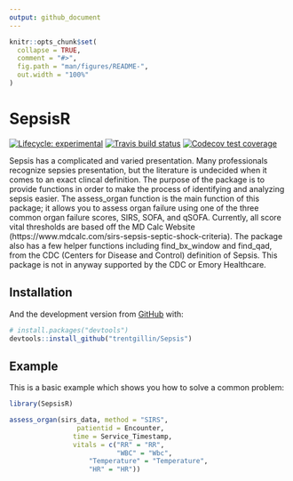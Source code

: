 ```yaml
---
output: github_document
---
```


<!-- README.md is generated from README.Rmd. Please edit that file -->

```r
knitr::opts_chunk$set(
  collapse = TRUE,
  comment = "#>",
  fig.path = "man/figures/README-",
  out.width = "100%"
)
```

# SepsisR

<!-- badges: start -->
[![Lifecycle: experimental](https://img.shields.io/badge/lifecycle-experimental-orange.svg)](https://www.tidyverse.org/lifecycle/#experimental)
[![Travis build status](https://travis-ci.org/trentgillin/Sepsis.svg?branch=master)](https://travis-ci.org/trentgillin/Sepsis)
[![Codecov test coverage](https://codecov.io/gh/trentgillin/Sepsis/branch/master/graph/badge.svg)](https://codecov.io/gh/trentgillin/Sepsis?branch=master)
<!-- badges: end -->

Sepsis has a complicated and varied presentation. Many professionals recognize
sepsies presentation, but the literature is undecided when it comes to an exact
clincal definition. The purpose of the package is to provide functions in order 
to make the process of identifying and analyzing sepsis easier. The assess_organ 
function is the main function of this package; it allows you to assess organ failure using
one of the three common organ failure scores, SIRS, SOFA, and qSOFA.
Currently, all score vital thresholds are based off the MD Calc Website 
(https://www.mdcalc.com/sirs-sepsis-septic-shock-criteria). 
The package also has a few helper functions including find_bx_window and find_qad, 
from the CDC (Centers for Disease and Control) definition of Sepsis. 
This package is not in anyway supported by the CDC or Emory Healthcare. 

## Installation

And the development version from [GitHub](https://github.com/) with:

``` r
# install.packages("devtools")
devtools::install_github("trentgillin/Sepsis")
```
## Example

This is a basic example which shows you how to solve a common problem:

```r
library(SepsisR)

assess_organ(sirs_data, method = "SIRS",
				 patientid = Encounter, 
				time = Service_Timestamp, 
				vitals = c("RR" = "RR", 
				           "WBC" = "Wbc", 
					"Temperature" = "Temperature",
					"HR" = "HR"))
```
